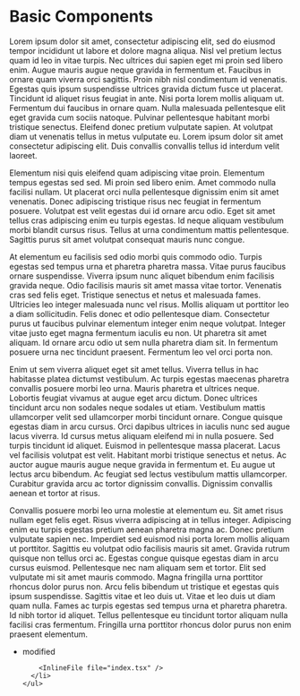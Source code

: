 # Basic Components

Lorem ipsum dolor sit amet, consectetur adipiscing elit, sed do eiusmod tempor
incididunt ut labore et dolore magna aliqua. Nisl vel pretium lectus quam id leo
in vitae turpis. Nec ultrices dui sapien eget mi proin sed libero enim. Augue
mauris augue neque gravida in fermentum et. Faucibus in ornare quam viverra orci
sagittis. Proin nibh nisl condimentum id venenatis. Egestas quis ipsum
suspendisse ultrices gravida dictum fusce ut placerat. Tincidunt id aliquet
risus feugiat in ante. Nisi porta lorem mollis aliquam ut. Fermentum dui
faucibus in ornare quam. Nulla malesuada pellentesque elit eget gravida cum
sociis natoque. Pulvinar pellentesque habitant morbi tristique senectus.
Eleifend donec pretium vulputate sapien. At volutpat diam ut venenatis tellus in
metus vulputate eu. Lorem ipsum dolor sit amet consectetur adipiscing elit. Duis
convallis convallis tellus id interdum velit laoreet.

Elementum nisi quis eleifend quam adipiscing vitae proin. Elementum tempus
egestas sed sed. Mi proin sed libero enim. Amet commodo nulla facilisi nullam.
Ut placerat orci nulla pellentesque dignissim enim sit amet venenatis. Donec
adipiscing tristique risus nec feugiat in fermentum posuere. Volutpat est velit
egestas dui id ornare arcu odio. Eget sit amet tellus cras adipiscing enim eu
turpis egestas. Id neque aliquam vestibulum morbi blandit cursus risus. Tellus
at urna condimentum mattis pellentesque. Sagittis purus sit amet volutpat
consequat mauris nunc congue.

At elementum eu facilisis sed odio morbi quis commodo odio. Turpis egestas sed
tempus urna et pharetra pharetra massa. Vitae purus faucibus ornare suspendisse.
Viverra ipsum nunc aliquet bibendum enim facilisis gravida neque. Odio facilisis
mauris sit amet massa vitae tortor. Venenatis cras sed felis eget. Tristique
senectus et netus et malesuada fames. Ultricies leo integer malesuada nunc vel
risus. Mollis aliquam ut porttitor leo a diam sollicitudin. Felis donec et odio
pellentesque diam. Consectetur purus ut faucibus pulvinar elementum integer enim
neque volutpat. Integer vitae justo eget magna fermentum iaculis eu non. Ut
pharetra sit amet aliquam. Id ornare arcu odio ut sem nulla pharetra diam sit.
In fermentum posuere urna nec tincidunt praesent. Fermentum leo vel orci porta
non.

Enim ut sem viverra aliquet eget sit amet tellus. Viverra tellus in hac
habitasse platea dictumst vestibulum. Ac turpis egestas maecenas pharetra
convallis posuere morbi leo urna. Mauris pharetra et ultrices neque. Lobortis
feugiat vivamus at augue eget arcu dictum. Donec ultrices tincidunt arcu non
sodales neque sodales ut etiam. Vestibulum mattis ullamcorper velit sed
ullamcorper morbi tincidunt ornare. Congue quisque egestas diam in arcu cursus.
Orci dapibus ultrices in iaculis nunc sed augue lacus viverra. Id cursus metus
aliquam eleifend mi in nulla posuere. Sed turpis tincidunt id aliquet. Euismod
in pellentesque massa placerat. Lacus vel facilisis volutpat est velit. Habitant
morbi tristique senectus et netus. Ac auctor augue mauris augue neque gravida in
fermentum et. Eu augue ut lectus arcu bibendum. Ac feugiat sed lectus vestibulum
mattis ullamcorper. Curabitur gravida arcu ac tortor dignissim convallis.
Dignissim convallis aenean et tortor at risus.

Convallis posuere morbi leo urna molestie at elementum eu. Sit amet risus nullam
eget felis eget. Risus viverra adipiscing at in tellus integer. Adipiscing enim
eu turpis egestas pretium aenean pharetra magna ac. Donec pretium vulputate
sapien nec. Imperdiet sed euismod nisi porta lorem mollis aliquam ut porttitor.
Sagittis eu volutpat odio facilisis mauris sit amet. Gravida rutrum quisque non
tellus orci ac. Egestas congue quisque egestas diam in arcu cursus euismod.
Pellentesque nec nam aliquam sem et tortor. Elit sed vulputate mi sit amet
mauris commodo. Magna fringilla urna porttitor rhoncus dolor purus non. Arcu
felis bibendum ut tristique et egestas quis ipsum suspendisse. Sagittis vitae et
leo duis ut. Vitae et leo duis ut diam quam nulla. Fames ac turpis egestas sed
tempus urna et pharetra pharetra. Id nibh tortor id aliquet. Tellus pellentesque
eu tincidunt tortor aliquam nulla facilisi cras fermentum. Fringilla urna
porttitor rhoncus dolor purus non enim praesent elementum.

<TouchedFiles>
  <div id="files">
    <ul>
      <li data-state="modified">
        <span>modified</span>

        <InlineFile file="index.tsx" />
      </li>
    </ul>

  </div>
</TouchedFiles>
